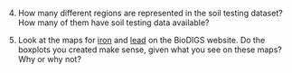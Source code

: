 
4. How many different regions are represented in the soil testing dataset? How many of them have soil testing data available?

12. Look at the maps for [iron](https://biodigs.org/#iron_map) and [lead](https://biodigs.org/#lead_map) on the BioDIGS website. Do the boxplots you created make sense, given what you see on these maps? Why or why not?
